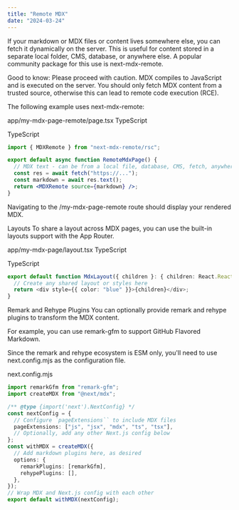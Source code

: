 ```yaml
---
title: "Remote MDX"
date: "2024-03-24"
---
```


If your markdown or MDX files or content lives somewhere else, you can fetch it dynamically on the server. This is useful for content stored in a separate local folder, CMS, database, or anywhere else. A popular community package for this use is next-mdx-remote.

Good to know: Please proceed with caution. MDX compiles to JavaScript and is executed on the server. You should only fetch MDX content from a trusted source, otherwise this can lead to remote code execution (RCE).

The following example uses next-mdx-remote:

app/my-mdx-page-remote/page.tsx
TypeScript

TypeScript

```jsx
import { MDXRemote } from "next-mdx-remote/rsc";

export default async function RemoteMdxPage() {
  // MDX text - can be from a local file, database, CMS, fetch, anywhere...
  const res = await fetch("https://...");
  const markdown = await res.text();
  return <MDXRemote source={markdown} />;
}
```

Navigating to the /my-mdx-page-remote route should display your rendered MDX.

Layouts
To share a layout across MDX pages, you can use the built-in layouts support with the App Router.

app/my-mdx-page/layout.tsx
TypeScript

TypeScript

```ts
export default function MdxLayout({ children }: { children: React.ReactNode }) {
  // Create any shared layout or styles here
  return <div style={{ color: "blue" }}>{children}</div>;
}
```

Remark and Rehype Plugins
You can optionally provide remark and rehype plugins to transform the MDX content.

For example, you can use remark-gfm to support GitHub Flavored Markdown.

Since the remark and rehype ecosystem is ESM only, you'll need to use next.config.mjs as the configuration file.

next.config.mjs

```ts
import remarkGfm from "remark-gfm";
import createMDX from "@next/mdx";

/** @type {import('next').NextConfig} */
const nextConfig = {
  // Configure `pageExtensions`` to include MDX files
  pageExtensions: ["js", "jsx", "mdx", "ts", "tsx"],
  // Optionally, add any other Next.js config below
};
const withMDX = createMDX({
  // Add markdown plugins here, as desired
  options: {
    remarkPlugins: [remarkGfm],
    rehypePlugins: [],
  },
});
// Wrap MDX and Next.js config with each other
export default withMDX(nextConfig);
```

